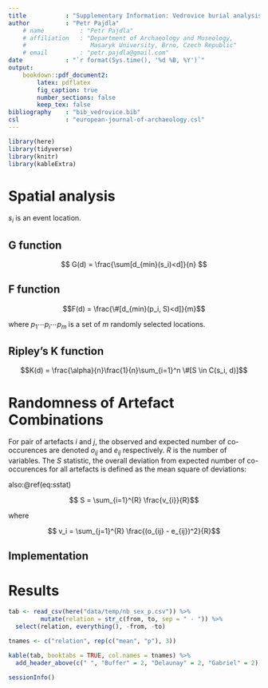 ```yaml
---
title           : "Supplementary Information: Vedrovice burial analysis"
author          : "Petr Pajdla"
    # name          : "Petr Pajdla"
    # affiliation   : "Department of Archaeology and Museology,
    #                  Masaryk University, Brno, Czech Republic"
    # email         : "petr.pajdla@gmail.com"
date            : "`r format(Sys.time(), '%d %B, %Y')`"
output:
    bookdown::pdf_document2:
        latex: pdflatex
        fig_caption: true
        number_sections: false
        keep_tex: false
bibliography    : "bib_vedrovice.bib"
csl             : "european-journal-of-archaeology.csl"
---
```



```r
library(here)
library(tidyverse)
library(knitr)
library(kableExtra)
```

# Spatial analysis

<!--
If $s_i$ is an event location, then
$G$ function is given by the formula
\@ref(eq:gfun)

\begin{equation}
\label{eq:gfun}
G(d) = \frac{\#[d_{min}(s_i)<d]}{n}
\end{equation}

$F$ function by
$$F(d) = \frac{\#[d_{min}(p_i, S)<d]}{m}$$
where ${p_1 \cdots p_i \cdots p_m}$ is a set of $m$ randomly selected locations.
Ripley's $K$ function
$$K(d) = \frac{\alpha}{n}\frac{1}{n}\sum_{i=1}^n \#[S \in C(s_i, d)]$$
$T$ function
$$ $$
-->

$s_i$ is an event location.

## G function

$$ G(d) = \frac{\sum[d_{min}(s_i)<d]}{n} $$

## F function

$$F(d) = \frac{\#[d_{min}(p_i, S)<d]}{m}$$

where ${p_1 \cdots p_i \cdots p_m}$ is a set of $m$ randomly selected locations.

## Ripley's K function

$$K(d) = \frac{\alpha}{n}\frac{1}{n}\sum_{i=1}^n \#[S \in C(s_i, d)]$$


# Randomness of Artefact Combinations

For pair of artefacts $i$ and $j$, the observed and expected number of co-occurences are
denoted $o_{ij}$ and $e_{ij}$ respectively.
$R$ is the number of variables.
The $S$ statistic, the overall deviation from expected number of co-occurences for
all artefacts is defined as the mean square of deviations:

\begin{equation}
S = \sum_{i=1}^{R}\sum_{j=1}^{R}\frac{(o_{ij} - e_{ij})^2}{R^2} (\#eq:sstat)
\end{equation}

also:\@ref(eq:sstat)

$$ S = \sum_{i=1}^{R} \frac{v_{i}}{R}$$

where

$$ v_i = \sum_{j=1}^{R} \frac{(o_{ij} - e_{ij})^2}{R}$$

## Implementation



# Results


```r
tab <- read_csv(here("data/temp/nb_sex_p.csv")) %>% 
         mutate(relation = str_c(from, to, sep = " - ")) %>% 
  select(relation, everything(), -from, -to)

tnames <- c("relation", rep(c("mean", "p"), 3))

kable(tab, booktabs = TRUE, col.names = tnames) %>% 
  add_header_above(c(" ", "Buffer" = 2, "Delaunay" = 2, "Gabriel" = 2))
```

```r
sessionInfo()
```


